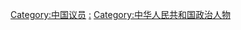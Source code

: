 {{Catmore}}

[[Category:中国议员|Category:中国议员]]
[[Category:中华人民共和国人大选举|:]]
[[Category:中华人民共和国政治人物|Category:中华人民共和国政治人物]]